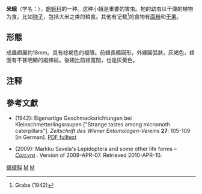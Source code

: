 {{Speciesbox
 | image = Corcyra cephalonica.jpg
 | image_width = 250px
 | taxon = Corcyra cephalonica
 | authority = {{tsl|en|Henry Tibbats Stainton||Stainton}}, 1866
}}

'''米蛾'''（学名：{{Lang|la|''Corcyra cephalonica''}}），[[螟蛾科|螟蛾科]]的一种{{r |TaiBIF_347433 |TaiBNET_347433}}。这种小蛾是重要的害虫。牠的幼虫以干燥的植物为食，比如[[种子|种子]]，包括大米之类的粮食。其他有记载<ref>Grabe (1942)</ref>的食物有[[面粉|面粉]]和[[干果|干果]]。

==形態==
成蟲翅展約18mm。具有棕褐色的複眼。前翅長橢圓形，外緣圓弧狀，灰褐色，翅面有不甚明顯的縱條紋。後翅比前翅寬闊，也是灰黃色。

==注释==
{{reflist|refs=
<ref name="TaiBIF_347433">{{TaiBIF |id=347433 |binomial=Corcyra cephalonica |authority=(Stainton, 1866) |access-date=2020-01-11 }}</ref>
<ref name="TaiBNET_347433">{{TaiBNET |id=347433 |binomial=Corcyra cephalonica |authority=(Stainton, 1866) |zh=?|access-date=2020-01-11 }}</ref>
}}

==參考文獻==
* {{aut|Grabe, Albert}} (1942): Eigenartige Geschmacksrichtungen bei Kleinschmetterlingsraupen ["Strange tastes among micromoth caterpillars"]. ''Zeitschrift des Wiener Entomologen-Vereins'' '''27''': 105-109 [in German]. [http://www.biologiezentrum.at/pdf_frei_remote/ZOEV_27_0105-0109.pdf PDF fulltext]
* {{aut|Savela, Markku}} (2009): Markku Savela's Lepidoptera and some other life forms – [http://www.nic.funet.fi/pub/sci/bio/life/insecta/lepidoptera/ditrysia/pyraloidea/pyralidae/galleriinae/corcyra/index.html ''Corcyra''] {{Wayback|url=http://www.nic.funet.fi/pub/sci/bio/life/insecta/lepidoptera/ditrysia/pyraloidea/pyralidae/galleriinae/corcyra/index.html |date=20201204175215 }}. Version of 2009-APR-07. Retrieved 2010-APR-10.

{{commonscat|Corcyra}}
{{taxonbar}}
[[Category:螟蛾科|]]
[[Category:害虫|M]]
[[Category:_1866年描述的昆虫|M]]
